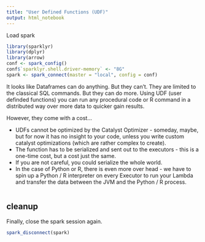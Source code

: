 ```yaml
---
title: "User Defined Functions (UDF)"
output: html_notebook
---
```


Load spark

```r
library(sparklyr)
library(dplyr)
library(arrow)
conf <- spark_config()
conf$`sparklyr.shell.driver-memory` <- "8G"
spark <- spark_connect(master = "local", config = conf)
```

It looks like Dataframes can do anything. But they can't. They are limited to the classical SQL commands. But they can do more. Using UDF (user definded functions) you can run any procedural code or R command in a distributed way over more data to quicker gain results.

However, they come with a cost...

- UDFs cannot be optimized by the Catalyst Optimizer - someday, maybe, but for now it has no insight to your code, unless you write custom catalyst optimizations (which are rather complex to create).
- The function has to be serialized and sent out to the executors - this is a one-time cost, but a cost just the same.
- If you are not careful, you could serialize the whole world.
- In the case of Python or R, there is even more over head - we have to spin up a Python / R interpreter on every Executor to run your Lambda and transfer the data between the JVM and the Python / R process.

```r

```



## cleanup

Finally, close the spark session again.
```r
spark_disconnect(spark)
```
